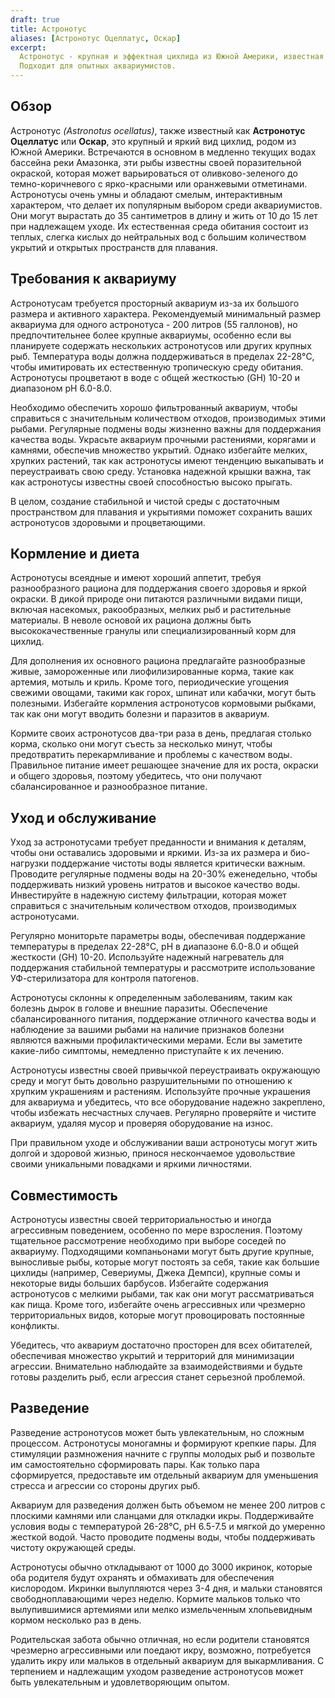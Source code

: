 ```yaml
---
draft: true
title: Астронотус
aliases: [Астронотус Оцеллатус, Оскар]
excerpt:
  Астронотус - крупная и эффектная цихлида из Южной Америки, известная своей яркой окраской и характерными пятнами.
  Подходит для опытных аквариумистов.
---
```


## Обзор

Астронотус _(Astronotus ocellatus)_, также известный как **Астронотус Оцеллатус** или **Оскар**, это крупный и яркий вид
цихлид, родом из Южной Америки. Встречаются в основном в медленно текущих водах бассейна реки Амазонка, эти рыбы
известны своей поразительной окраской, которая может варьироваться от оливково-зеленого до темно-коричневого с
ярко-красными или оранжевыми отметинами. Астронотусы очень умны и обладают смелым, интерактивным характером, что делает
их популярным выбором среди аквариумистов. Они могут вырастать до 35 сантиметров в длину и жить от 10 до 15 лет при
надлежащем уходе. Их естественная среда обитания состоит из теплых, слегка кислых до нейтральных вод с большим
количеством укрытий и открытых пространств для плавания.

## Требования к аквариуму

Астронотусам требуется просторный аквариум из-за их большого размера и активного характера. Рекомендуемый минимальный
размер аквариума для одного астронотуса - 200 литров (55 галлонов), но предпочтительнее более крупные аквариумы,
особенно если вы планируете содержать нескольких астронотусов или других крупных рыб. Температура воды должна
поддерживаться в пределах 22-28°C, чтобы имитировать их естественную тропическую среду обитания. Астронотусы процветают
в воде с общей жесткостью (GH) 10-20 и диапазоном pH 6.0-8.0.

Необходимо обеспечить хорошо фильтрованный аквариум, чтобы справиться с значительным количеством отходов, производимых
этими рыбами. Регулярные подмены воды жизненно важны для поддержания качества воды. Украсьте аквариум прочными
растениями, корягами и камнями, обеспечив множество укрытий. Однако избегайте мелких, хрупких растений, так как
астронотусы имеют тенденцию выкапывать и переустраивать свою среду. Установка надежной крышки важна, так как астронотусы
известны своей способностью высоко прыгать.

В целом, создание стабильной и чистой среды с достаточным пространством для плавания и укрытиями поможет сохранить ваших
астронотусов здоровыми и процветающими.

## Кормление и диета

Астронотусы всеядные и имеют хороший аппетит, требуя разнообразного рациона для поддержания своего здоровья и яркой
окраски. В дикой природе они питаются различными видами пищи, включая насекомых, ракообразных, мелких рыб и растительные
материалы. В неволе основой их рациона должны быть высококачественные гранулы или специализированный корм для цихлид.

Для дополнения их основного рациона предлагайте разнообразные живые, замороженные или лиофилизированные корма, такие как
артемия, мотыль и криль. Кроме того, периодические угощения свежими овощами, такими как горох, шпинат или кабачки, могут
быть полезными. Избегайте кормления астронотусов кормовыми рыбками, так как они могут вводить болезни и паразитов в
аквариум.

Кормите своих астронотусов два-три раза в день, предлагая столько корма, сколько они могут съесть за несколько минут,
чтобы предотвратить перекармливание и проблемы с качеством воды. Правильное питание имеет решающее значение для их
роста, окраски и общего здоровья, поэтому убедитесь, что они получают сбалансированное и разнообразное питание.

## Уход и обслуживание

Уход за астронотусами требует преданности и внимания к деталям, чтобы они оставались здоровыми и яркими. Из-за их
размера и био-нагрузки поддержание чистоты воды является критически важным. Проводите регулярные подмены воды на 20-30%
еженедельно, чтобы поддерживать низкий уровень нитратов и высокое качество воды. Инвестируйте в надежную систему
фильтрации, которая может справиться с значительным количеством отходов, производимых астронотусами.

Регулярно мониторьте параметры воды, обеспечивая поддержание температуры в пределах 22-28°C, pH в диапазоне 6.0-8.0 и
общей жесткости (GH) 10-20. Используйте надежный нагреватель для поддержания стабильной температуры и рассмотрите
использование УФ-стерилизатора для контроля патогенов.

Астронотусы склонны к определенным заболеваниям, таким как болезнь дырок в голове и внешние паразиты. Обеспечение
сбалансированного питания, поддержание отличного качества воды и наблюдение за вашими рыбами на наличие признаков
болезни являются важными профилактическими мерами. Если вы заметите какие-либо симптомы, немедленно приступайте к их
лечению.

Астронотусы известны своей привычкой переустраивать окружающую среду и могут быть довольно разрушительными по отношению
к хрупким украшениям и растениям. Используйте прочные украшения для аквариума и убедитесь, что все оборудование надежно
закреплено, чтобы избежать несчастных случаев. Регулярно проверяйте и чистите аквариум, удаляя мусор и проверяя
оборудование на износ.

При правильном уходе и обслуживании ваши астронотусы могут жить долгой и здоровой жизнью, принося нескончаемое
удовольствие своими уникальными повадками и яркими личностями.

## Совместимость

Астронотусы известны своей территориальностью и иногда агрессивным поведением, особенно по мере взросления. Поэтому
тщательное рассмотрение необходимо при выборе соседей по аквариуму. Подходящими компаньонами могут быть другие крупные,
выносливые рыбы, которые могут постоять за себя, такие как большие цихлиды (например, Севериумы, Джека Демпси), крупные
сомы и некоторые виды больших барбусов. Избегайте содержания астронотусов с мелкими рыбами, так как они могут
рассматриваться как пища. Кроме того, избегайте очень агрессивных или чрезмерно территориальных видов, которые могут
провоцировать постоянные конфликты.

Убедитесь, что аквариум достаточно просторен для всех обитателей, обеспечивая множество укрытий и территорий для
минимизации агрессии. Внимательно наблюдайте за взаимодействиями и будьте готовы разделить рыб, если агрессия станет
серьезной проблемой.

## Разведение

Разведение астронотусов может быть увлекательным, но сложным процессом. Астронотусы моногамны и формируют крепкие пары.
Для стимуляции размножения начните с группы молодых рыб и позвольте им самостоятельно сформировать пары. Как только пара
сформируется, предоставьте им отдельный аквариум для уменьшения стресса и агрессии со стороны других рыб.

Аквариум для разведения должен быть объемом не менее 200 литров с плоскими камнями или сланцами для откладки икры.
Поддерживайте условия воды с температурой 26-28°C, pH 6.5-7.5 и мягкой до умеренно жесткой водой. Часто проводите
подмены воды, чтобы поддерживать чистоту окружающей среды.

Астронотусы обычно откладывают от 1000 до 3000 икринок, которые оба родителя будут охранять и обмахивать для обеспечения
кислородом. Икринки вылупляются через 3-4 дня, и мальки становятся свободноплавающими через неделю. Кормите мальков
только что вылупившимися артемиями или мелко измельченным хлопьевидным кормом несколько раз в день.

Родительская забота обычно отличная, но если родители становятся чрезмерно агрессивными или поедают икру, возможно,
потребуется удалить икру или мальков в отдельный аквариум для выкармливания. С терпением и надлежащим уходом разведение
астронотусов может быть увлекательным и удовлетворяющим опытом.
